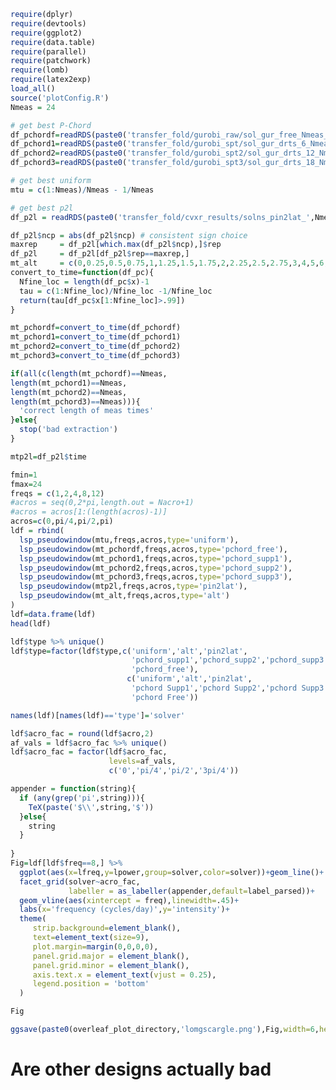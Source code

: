 ```r
require(dplyr)
require(devtools)
require(ggplot2)
require(data.table)
require(parallel)
require(patchwork)
require(lomb)
require(latex2exp)
load_all()
source('plotConfig.R')
Nmeas = 24 

# get best P-Chord 
df_pchordf=readRDS(paste0('transfer_fold/gurobi_raw/sol_gur_free_Nmeas_',Nmeas,'.RDS'))
df_pchord1=readRDS(paste0('transfer_fold/gurobi_spt/sol_gur_drts_6_Nmeas_',Nmeas,'.RDS'))
df_pchord2=readRDS(paste0('transfer_fold/gurobi_spt2/sol_gur_drts_12_Nmeas_',Nmeas,'.RDS'))
df_pchord3=readRDS(paste0('transfer_fold/gurobi_spt3/sol_gur_drts_18_Nmeas_',Nmeas,'.RDS'))

# get best uniform
mtu = c(1:Nmeas)/Nmeas - 1/Nmeas

# get best p2l
df_p2l = readRDS(paste0('transfer_fold/cvxr_results/solns_pin2lat_',Nmeas,'.RDS'))

df_p2l$ncp = abs(df_p2l$ncp) # consistent sign choice
maxrep     = df_p2l[which.max(df_p2l$ncp),]$rep
df_p2l     = df_p2l[df_p2l$rep==maxrep,] 
mt_alt     = c(0,0.25,0.5,0.75,1,1.25,1.5,1.75,2,2.25,2.5,2.75,3,4,5,6,8,10,12,14,16,18,20,22)/24
convert_to_time=function(df_pc){
  Nfine_loc = length(df_pc$x)-1
  tau = c(1:Nfine_loc)/Nfine_loc -1/Nfine_loc
  return(tau[df_pc$x[1:Nfine_loc]>.99])
}

mt_pchordf=convert_to_time(df_pchordf)
mt_pchord1=convert_to_time(df_pchord1)
mt_pchord2=convert_to_time(df_pchord2)
mt_pchord3=convert_to_time(df_pchord3)

if(all(c(length(mt_pchordf)==Nmeas,
length(mt_pchord1)==Nmeas,
length(mt_pchord2)==Nmeas,
length(mt_pchord3)==Nmeas))){
  'correct length of meas times'
}else{
  stop('bad extraction')
}

mtp2l=df_p2l$time
```

```r
fmin=1
fmax=24
freqs = c(1,2,4,8,12) 
#acros = seq(0,2*pi,length.out = Nacro+1)
#acros = acros[1:(length(acros)-1)]
acros=c(0,pi/4,pi/2,pi)
ldf = rbind(
  lsp_pseudowindow(mtu,freqs,acros,type='uniform'),
  lsp_pseudowindow(mt_pchordf,freqs,acros,type='pchord_free'),
  lsp_pseudowindow(mt_pchord1,freqs,acros,type='pchord_supp1'),
  lsp_pseudowindow(mt_pchord2,freqs,acros,type='pchord_supp2'),
  lsp_pseudowindow(mt_pchord3,freqs,acros,type='pchord_supp3'),
  lsp_pseudowindow(mtp2l,freqs,acros,type='pin2lat'),
  lsp_pseudowindow(mt_alt,freqs,acros,type='alt')
) 
ldf=data.frame(ldf)
head(ldf)

ldf$type %>% unique()
ldf$type=factor(ldf$type,c('uniform','alt','pin2lat',
                           'pchord_supp1','pchord_supp2','pchord_supp3',
                           'pchord_free'),
                          c('uniform','alt','pin2lat',
                           'pchord Supp1','pchord Supp2','pchord Supp3',
                           'pchord Free'))

names(ldf)[names(ldf)=='type']='solver'

ldf$acro_fac = round(ldf$acro,2)
af_vals = ldf$acro_fac %>% unique()
ldf$acro_fac = factor(ldf$acro_fac, 
                      levels=af_vals, 
                      c('0','pi/4','pi/2','3pi/4'))

appender = function(string){
  if (any(grep('pi',string))){
    TeX(paste('$\\',string,'$'))
  }else{
    string
  }
    
}
Fig=ldf[ldf$freq==8,] %>% 
  ggplot(aes(x=lfreq,y=lpower,group=solver,color=solver))+geom_line()+
  facet_grid(solver~acro_fac,
             labeller = as_labeller(appender,default=label_parsed))+
  geom_vline(aes(xintercept = freq),linewidth=.45)+
  labs(x='frequency (cycles/day)',y='intensity')+
  theme(
     strip.background=element_blank(),
     text=element_text(size=9),
     plot.margin=margin(0,0,0,0),
     panel.grid.major = element_blank(),
     panel.grid.minor = element_blank(),
     axis.text.x = element_text(vjust = 0.25),
     legend.position = 'bottom'
  ) 

Fig

ggsave(paste0(overleaf_plot_directory,'lomgscargle.png'),Fig,width=6,height=5,device='png',dpi=600)
```

# Are other designs actually bad
```r
```